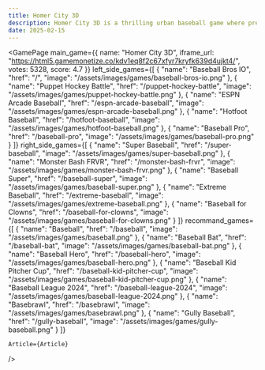 ```yaml
---
title: Homer City 3D
description: Homer City 3D is a thrilling urban baseball game where precision meets destruction. Test your batting skills by breaking windows, master intuitive controls, and compete in an engaging cityscape environment.
date: 2025-02-15
---
```


  
<GamePage 
    main_game={{
    name: "Homer City 3D",
    iframe_url: "https://html5.gamemonetize.co/kdv1eq8f2c67xfyr7kryfk639d4ujkt4/",
    votes: 5328,
    score: 4.7
}} 
left_side_games={[
    {
        "name": "Baseball Bros IO",
        "href": "/",
        "image": "/assets/images/games/baseball-bros-io.png"
    },
    {
        "name": "Puppet Hockey Battle",
        "href": "/puppet-hockey-battle",
        "image": "/assets/images/games/puppet-hockey-battle.png"
    },
    {
        "name": "ESPN Arcade Baseball",
        "href": "/espn-arcade-baseball",
        "image": "/assets/images/games/espn-arcade-baseball.png"
    },
    {
        "name": "Hotfoot Baseball",
        "href": "/hotfoot-baseball",
        "image": "/assets/images/games/hotfoot-baseball.png"
    },
    {
        "name": "Baseball Pro",
        "href": "/baseball-pro",
        "image": "/assets/images/games/baseball-pro.png"
    }
    ]}
    right_side_games={[
    {
        "name": "Super Baseball",
        "href": "/super-baseball",
        "image": "/assets/images/games/super-baseball.png"
    },
    {
        "name": "Monster Bash FRVR",
        "href": "/monster-bash-frvr",
        "image": "/assets/images/games/monster-bash-frvr.png"
    },
    {
        "name": "Baseball Super",
        "href": "/baseball-super",
        "image": "/assets/images/games/baseball-super.png"
    },
    {
        "name": "Extreme Baseball",
        "href": "/extreme-baseball",
        "image": "/assets/images/games/extreme-baseball.png"
    },
    {
        "name": "Baseball for Clowns",
        "href": "/baseball-for-clowns",
        "image": "/assets/images/games/baseball-for-clowns.png"
    }
    ]}
    recommand_games={[
    {
        "name": "Baseball",
        "href": "/baseball",
        "image": "/assets/images/games/baseball.png"
    },
    {
        "name": "Baseball Bat",
        "href": "/baseball-bat",
        "image": "/assets/images/games/baseball-bat.png"
    },
    {
        "name": "Baseball Hero",
        "href": "/baseball-hero",
        "image": "/assets/images/games/baseball-hero.png"
    },
    {
        "name": "Baseball Kid Pitcher Cup",
        "href": "/baseball-kid-pitcher-cup",
        "image": "/assets/images/games/baseball-kid-pitcher-cup.png"
    },
    {
        "name": "Baseball League 2024",
        "href": "/baseball-league-2024",
        "image": "/assets/images/games/baseball-league-2024.png"
    },
    {
        "name": "Basebrawl",
        "href": "/basebrawl",
        "image": "/assets/images/games/basebrawl.png"
    },
    {
        "name": "Gully Baseball",
        "href": "/gully-baseball",
        "image": "/assets/images/games/gully-baseball.png"
    }
    ]}

    Article={Article}
 />